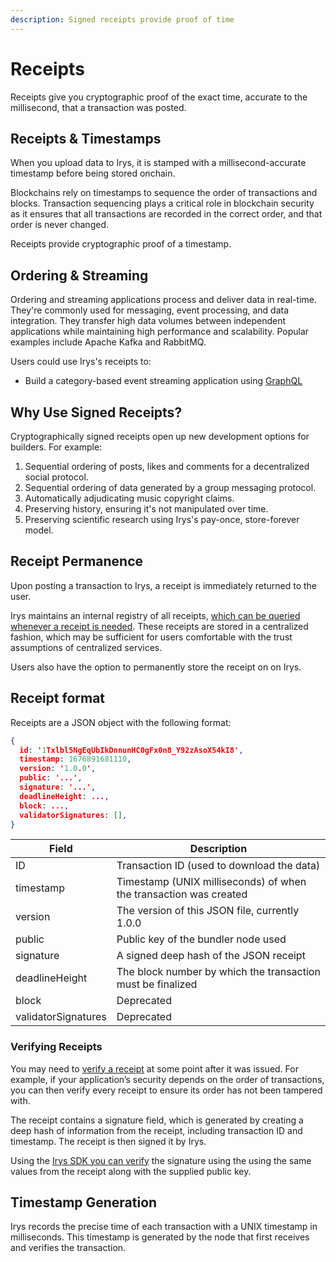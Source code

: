 ```yaml
---
description: Signed receipts provide proof of time
---
```



# Receipts

Receipts give you cryptographic proof of the exact time, accurate to the millisecond, that a transaction was posted.

## Receipts & Timestamps

When you upload data to Irys, it is stamped with a millisecond-accurate timestamp before being stored onchain.

Blockchains rely on timestamps to sequence the order of transactions and blocks. Transaction sequencing plays a critical role in blockchain security as it ensures that all transactions are recorded in the correct order, and that order is never changed.

Receipts provide cryptographic proof of a timestamp.

## Ordering & Streaming

Ordering and streaming applications process and deliver data in real-time. They're commonly used for messaging, event processing, and data integration. They transfer high data volumes between independent applications while maintaining high performance and scalability. Popular examples include Apache Kafka and RabbitMQ.

Users could use Irys's receipts to:

- Build a category-based event streaming application using [GraphQL](/build/d/graphql)

## Why Use Signed Receipts?

Cryptographically signed receipts open up new development options for builders. For example:

1. Sequential ordering of posts, likes and comments for a decentralized social protocol.
2. Sequential ordering of data generated by a group messaging protocol.
3. Automatically adjudicating music copyright claims.
4. Preserving history, ensuring it's not manipulated over time.
5. Preserving scientific research using Irys's pay-once, store-forever model.

## Receipt Permanence

Upon posting a transaction to Irys, a receipt is immediately returned to the user.

Irys maintains an internal registry of all receipts, [which can be queried whenever a receipt is needed](/build/d/sdk/api/utils-getReceipt). These receipts are stored in a centralized fashion, which may be sufficient for users comfortable with the trust assumptions of centralized services.

Users also have the option to permanently store the receipt on on Irys.

## Receipt format

Receipts are a JSON object with the following format:

```json
{
  id: '1Txlbl5NgEqUbIkDnnunHC0gFx0n8_Y92zAsoX54kI8',
  timestamp: 1676891681110,
  version: '1.0.0',
  public: '...',
  signature: '...',
  deadlineHeight: ...,
  block: ...,
  validatorSignatures: [],
}
```

| Field               | Description                                                            |
| ------------------- | ---------------------------------------------------------------------- |
| ID                  | Transaction ID (used to download the data)                             |
| timestamp           | Timestamp (UNIX milliseconds) of when the transaction was created      |
| version             | The version of this JSON file, currently 1.0.0                         |
| public              | Public key of the bundler node used                                    |
| signature           | A signed deep hash of the JSON receipt                                 |
| deadlineHeight      | The block number by which the transaction must be finalized            |
| block               | Deprecated                                                             |
| validatorSignatures | Deprecated                                                             |

### Verifying Receipts

You may need to [verify a receipt](/build/d/sdk/api/utils-verifyReceipt) at some point after it was issued. For example, if your application’s security depends on the order of transactions, you can then verify every receipt to ensure its order has not been tampered with.

The receipt contains a signature field, which is generated by creating a deep hash of information from the receipt, including transaction ID and timestamp. The receipt is then signed it by Irys.

Using the [Irys SDK you can verify](/build/d/sdk/api/utils-verifyReceipt) the signature using the using the same values from the receipt along with the supplied public key.

## Timestamp Generation

Irys records the precise time of each transaction with a UNIX timestamp in milliseconds. This timestamp is generated by the node that first receives and verifies the transaction.
